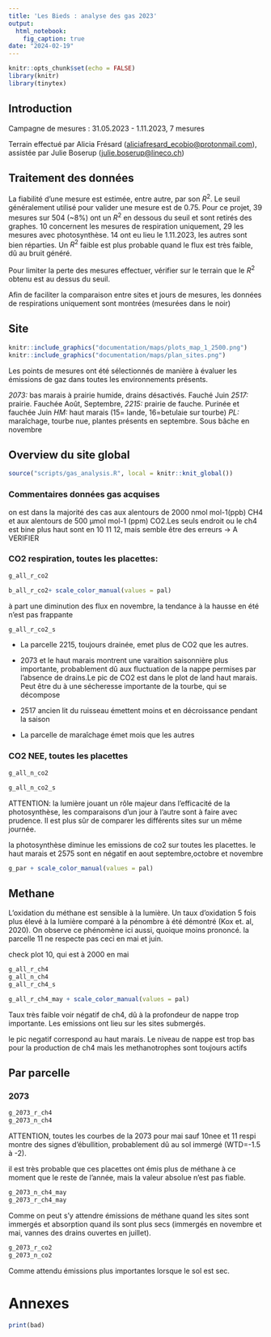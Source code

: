 ```yaml
---
title: 'Les Bieds : analyse des gas 2023'
output:
  html_notebook:
    fig_caption: true
date: "2024-02-19"
---
```


```r
knitr::opts_chunk$set(echo = FALSE)
library(knitr)
library(tinytex)
```

## Introduction

Campagne de mesures : 31.05.2023 - 1.11.2023, 7 mesures

Terrain effectué par Alicia Frésard ([aliciafresard_ecobio\@protonmail.com](mailto:aliciafresard_ecobio@protonmail.com){.email}), assistée par Julie Boserup ([julie.boserup\@lineco.ch](mailto:julie.boserup@lineco.ch){.email})

## Traitement des données
La fiabilité d'une mesure est estimée, entre autre, par son $R^2$. Le seuil généralement utilisé pour valider une mesure est de 0.75. Pour ce projet, 39 mesures  sur 504 (~8%) ont un $R^2$ en dessous du seuil et sont retirés des graphes. 10 concernent les mesures de respiration uniquement, 29 les mesures avec photosynthèse.
14 ont eu lieu le 1.11.2023, les autres sont bien réparties.
Un $R^2$ faible est plus probable quand le flux est très faible, dû au bruit généré.

Pour limiter la perte des mesures effectuer, vérifier sur le terrain que le $R^2$ obtenu est au dessus du seuil.


Afin de faciliter la comparaison entre sites et jours de mesures, les données de respirations uniquement sont montrées (mesurées dans le noir)

## Site

```r
knitr::include_graphics("documentation/maps/plots_map_1_2500.png")
knitr::include_graphics("documentation/maps/plan_sites.png")
```
Les points de mesures ont été sélectionnés de manière à évaluer les émissions de gaz dans toutes les environnements présents.

*2073:* bas marais à prairie humide, drains désactivés. Fauché Juin
*2517:* prairie. Fauchée Août, Septembre, 
*2215:* prairie de fauche. Purinée et fauchée Juin
*HM:* haut marais (15= lande, 16=betulaie sur tourbe)
*PL:* maraîchage, tourbe nue, plantes présents en septembre. Sous bâche en novembre

## Overview du site global

```r
source("scripts/gas_analysis.R", local = knitr::knit_global())
```
### Commentaires données gas acquises
on est dans la majorité des cas aux alentours de 2000 nmol mol-1(ppb) CH4 et aux alentours de 500 µmol mol-1 (ppm) CO2.Les seuls endroit ou le ch4 est bine plus 
haut sont en 10 11 12, mais semble être des erreurs -> A VERIFIER


### CO2 respiration, toutes les placettes:

```r
g_all_r_co2
```
```r
b_all_r_co2+ scale_color_manual(values = pal)
```

à part une diminution des flux en novembre, la tendance à la hausse en été n'est pas frappante

```r
g_all_r_co2_s
```
- La parcelle 2215, toujours drainée, emet plus de CO2 que les autres. 
- 2073 et le haut marais montrent une varaition saisonnière plus importante, probablement dû aux fluctuation de la nappe permises par l'absence de drains.Le pic de CO2 est dans le plot de land haut marais. Peut être du à une sécheresse importante de la tourbe, qui se décompose

- 2517 ancien lit du ruisseau émettent moins et en décroissance pendant la saison

- La parcelle de maraîchage émet mois que les autres 


### CO2 NEE, toutes les placettes

```r
g_all_n_co2
```
```r
g_all_n_co2_s
```

ATTENTION: la lumière jouant un rôle majeur dans l'efficacité de la photosynthèse, les comparaisons d'un jour à l'autre sont à faire avec prudence. Il est plus sûr de comparer les différents sites sur un même journée.

la photosynthèse diminue les emissions de co2 sur toutes les placettes. le haut marais et 2575 sont en négatif en aout septembre,octobre et novembre

```r
g_par + scale_color_manual(values = pal)
```

## Methane

L'oxidation du méthane est sensible à la lumière. Un taux d'oxidation 5 fois plus élevé à la lumière comparé à la pénombre à été démontré (Kox et. al, 2020). On observe ce phénomène ici aussi, quoique moins prononcé. la parcelle 11 ne respecte pas ceci en mai et juin.

check plot 10, qui est à 2000 en mai


```r
g_all_r_ch4 
g_all_n_ch4 
g_all_r_ch4_s
```


```r
g_all_r_ch4_may + scale_color_manual(values = pal)
```

Taux très faible voir négatif de ch4, dû à la profondeur de nappe trop importante.
Les emissions ont lieu sur les sites submergés.

le pic negatif correspond au haut marais. Le niveau de nappe est trop bas pour la production de ch4 mais les methanotrophes sont toujours actifs

## Par parcelle
### 2073

```r
g_2073_r_ch4
g_2073_n_ch4

```
ATTENTION, toutes les courbes de la 2073 pour mai sauf 10nee et 11 respi montre des signes d'ébullition, probablement dû au sol immergé (WTD=-1.5 à -2).

il est très probable que ces placettes ont émis plus de méthane à ce moment que le reste de l'année, mais la valeur absolue n'est pas fiable.

```r
g_2073_n_ch4_may
g_2073_r_ch4_may
```
Comme on peut s'y attendre émissions de méthane quand les sites sont immergés et absorption quand ils sont plus secs (immergés en novembre et mai, vannes des drains ouvertes en juillet). 

```r
g_2073_r_co2
g_2073_n_co2
```
Comme attendu émissions plus importantes lorsque le sol est sec.



# Annexes
```r
print(bad)
```

